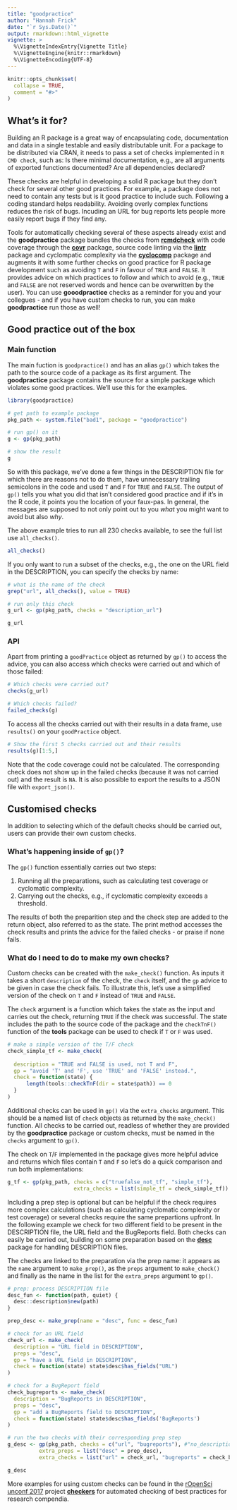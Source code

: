 ```yaml
---
title: "goodpractice"
author: "Hannah Frick"
date: "`r Sys.Date()`"
output: rmarkdown::html_vignette
vignette: >
  %\VignetteIndexEntry{Vignette Title}
  %\VignetteEngine{knitr::rmarkdown}
  %\VignetteEncoding{UTF-8}
---
```


```r
knitr::opts_chunk$set(
  collapse = TRUE,
  comment = "#>"
)
```

## What's it for?

Building an R package is a great way of encapsulating code, documentation and data in a single testable and easily distributable unit.
<!-- how: minimum is R CMD check -->
For a package to be distributed via CRAN, it needs to pass a set of checks implemented in `R CMD check`, such as: Is there minimal documentation, e.g., are all arguments of exported functions documented? Are all dependencies declared?

<!-- how: other good practices -->
These checks are helpful in developing a solid R package but they don't check for several other good practices. For example, a package does not need to contain any tests but is it good practice to include such. Following a coding standard helps readability. Avoiding overly complex functions reduces the risk of bugs. Incuding an URL for bug reports lets people more easily report bugs if they find any. 

<!-- goodpractice bundles up existing tools with additional checks -->
Tools for automatically checking several of these aspects already exist and the **goodpractice** package bundles the checks from [**rcmdcheck**](http://cran.r-project.org/package=rcmdcheck) with code coverage through the [**covr**](http://cran.r-project.org/package=covr) package, source code linting via the [**lintr**](http://cran.r-project.org/package=lintr) package and cyclompatic complexity via the [**cyclocomp**](http://cran.r-project.org/package=cyclocomp) package and augments it with some further checks on good practice for R package development such as avoiding `T` and `F` in favour of `TRUE` and `FALSE`. It provides advice on which practices to follow and which to avoid (e.g., `TRUE` and `FALSE` are not reserved words and hence can be overwritten by the user).
You can use **gooodpractice** checks as a reminder for you and your collegues - and if you have custom checks to run, you can make **goodpractice** run those as well!


## Good practice out of the box

### Main function

The main fuction is `goodpractice()` and has an alias `gp()` which takes the path to the source code of a package as its first argument. The **goodpractice** package contains the source for a simple package which violates some good practices. We'll use this for the examples.

```r
library(goodpractice)

# get path to example package
pkg_path <- system.file("bad1", package = "goodpractice")

# run gp() on it
g <- gp(pkg_path)

# show the result
g
```

So with this package, we've done a few things in the DESCRIPTION file for which there are reasons not to do them, have unnecessary trailing semicolons in the code and used `T` and `F` for `TRUE` and `FALSE`. The output of `gp()` tells you what you did that isn't considered good practice and if it's in the R code, it points you the location of your faux-pas. In general, the messages are supposed to not only point out to you _what_ you might want to avoid but also _why_.


The above example tries to run all 230 checks available, to see the full list use `all_checks()`.
```r
all_checks()
```
If you only want to run a subset of the checks, e.g., the one on the URL field in the DESCRIPTION, you can specify the checks by name:

```r
# what is the name of the check
grep("url", all_checks(), value = TRUE)

# run only this check
g_url <- gp(pkg_path, checks = "description_url")

g_url
```

### API

Apart from printing a `goodPractice` object as returned by `gp()` to access the advice, you can also access which checks were carried out and which of those failed:

```r
# Which checks were carried out?
checks(g_url)

# Which checks failed?
failed_checks(g)
```

To access all the checks carried out with their results in a data frame, use `results()` on your `goodPractice` object.

```r
# Show the first 5 checks carried out and their results
results(g)[1:5,]
```

Note that the code coverage could not be calculated. The corresponding check does not show up in the failed checks (because it was not carried out) and the result is `NA`. It is also possible to export the results to a JSON file with `export_json()`.


## Customised checks

In addition to selecting which of the default checks should be carried out, users can provide their own custom checks. 

### What's happening inside of `gp()`?

The `gp()` function essentially carries out two steps:

1. Running all the preparations, such as calculating test coverage or cyclomatic complexity.
2. Carrying out the checks, e.g., if cyclomatic complexity exceeds a threshold.

The results of both the preparition step and the check step are added to the return object, also referred to as the state. The print method accesses the check results and prints the advice for the failed checks - or praise if none fails.


### What do I need to do to make my own checks?

Custom checks can be created with the `make_check()` function. As inputs it takes a short `description` of the check, the `check` itself, and the `gp` advice to be given in case the check fails. To illustrate this, let's use a simplified version of the check on `T` and `F` instead of `TRUE` and `FALSE`. 

The `check` argument is a function which takes the state as the input and carries out the check, returning `TRUE` if the check was successful. The state includes the path to the source code of the package and the `checkTnF()` function of the **tools** package can be used to check if `T` or `F` was used. 

```r
# make a simple version of the T/F check
check_simple_tf <- make_check(
  
  description = "TRUE and FALSE is used, not T and F",
  gp = "avoid 'T' and 'F', use 'TRUE' and 'FALSE' instead.",
  check = function(state) {
      length(tools::checkTnF(dir = state$path)) == 0
  }
)
```

Additional checks can be used in `gp()` via the `extra_checks` argument. This should be a named list of `check` objects as returned by the `make_check()` function. All checks to be carried out, readless of whether they are provided by the **goodpractice** package or custom checks, must be named in the `checks` argument to `gp()`.

The check on `T`/`F` implemented in the package gives more helpful advice and returns which files contain `T` and `F` so let's do a quick comparison and run both implementations:

```r
g_tf <- gp(pkg_path, checks = c("truefalse_not_tf", "simple_tf"),
                     extra_checks = list(simple_tf = check_simple_tf))
```

Including a prep step is optional but can be helpful if the check requires more complex calculations (such as calculating cyclomatic complexity or test coverage) or several checks require the same prepartions upfront. In the following example we check for two different field to be present in the DESCRIPTION file, the URL field and the BugReports field. Both checks can easily be carried out, building on some preparation based on the [**desc**](https://cran.r-project.org/package=desc) package for handling DESCRIPTION files.

The checks are linked to the preparation via the prep name: it appears as the `name` argument to `make_prep()`, as the `preps` argument to `make_check()` and finally as the name in the list for the `extra_preps` argument to `gp()`.

```r
# prep: process DESCRIPTION file
desc_fun <- function(path, quiet) {
  desc::description$new(path)
}

prep_desc <- make_prep(name = "desc", func = desc_fun)

# check for an URL field
check_url <- make_check(
  description = "URL field in DESCRIPTION",
  preps = "desc",
  gp = "have a URL field in DESCRIPTION",
  check = function(state) state$desc$has_fields("URL")
)

# check for a BugReport field
check_bugreports <- make_check(
  description = "BugReports in DESCRIPTION",
  preps = "desc",
  gp = "add a BugReports field to DESCRIPTION",
  check = function(state) state$desc$has_fields('BugReports')
)

# run the two checks with their corresponding prep step
g_desc <- gp(pkg_path, checks = c("url", "bugreports"), #"no_description_depends"
          extra_preps = list("desc" = prep_desc),
          extra_checks = list("url" = check_url, "bugreports" = check_bugreports))

g_desc
```

More examples for using custom checks can be found in the [rOpenSci unconf 2017](http://unconf17.ropensci.org/) project [**checkers**](https://github.com/ropenscilabs/checkers) for automated checking of best practices for research compendia.